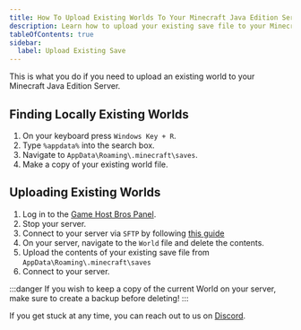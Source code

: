 ```yaml
---
title: How To Upload Existing Worlds To Your Minecraft Java Edition Server
description: Learn how to upload your existing save file to your Minecraft Server
tableOfContents: true
sidebar:
  label: Upload Existing Save
---
```


This is what you do if you need to upload an existing world to your Minecraft Java Edition Server.

## Finding Locally Existing Worlds

1. On your keyboard press `Windows Key + R`. 
2. Type `%appdata%` into the search box.
3. Navigate to `AppData\Roaming\.minecraft\saves`.
4. Make a copy of your existing world file.


## Uploading Existing Worlds

1. Log in to the [Game Host Bros Panel](https://panel.gamehostbros.com/).
2. Stop your server.
3. Connect to your server via `SFTP` by following [this guide](https://guides.gamehostbros.com/getting-started/uploading-files/)
4. On your server, navigate to the `World` file and delete the contents.
5. Upload the contents of your existing save file from `AppData\Roaming\.minecraft\saves`
6. Connect to your server.

:::danger
If you wish to keep a copy of the current World on your server, make sure to create a backup before deleting!
:::


If you get stuck at any time, you can reach out to us on [Discord](https://discord.gg/FN4XgbAwzr).
